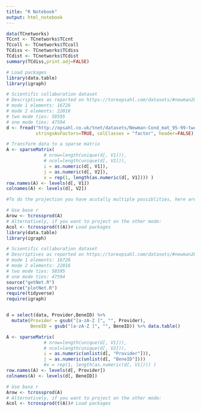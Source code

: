 ```yaml
---
title: "R Notebook"
output: html_notebook
---
```



```r
data(TCnetworks)
TCcnt <- TCnetworks$TCcnt 
TCcoll <- TCnetworks$TCcoll
TCdiss <- TCnetworks$TCdiss 
TCdist <- TCnetworks$TCdist 
summary(TCdiss,print.adj=FALSE)
```

```r
# Load packages
library(data.table)
library(igraph)

# Scientific collaboration dataset
# Descriptives as reported on https://toreopsahl.com/datasets/#newman2001 
# mode 1 elements: 16726    
# mode 2 elements: 22016    
# two mode ties: 58595
# one mode ties: 47594  
d <- fread("http://opsahl.co.uk/tnet/datasets/Newman-Cond_mat_95-99-two_mode.txt", 
           stringsAsFactors=TRUE, colClasses = "factor", header=FALSE)

# Transform data to a sparse matrix
A <- sparseMatrix(
              # nrow=length(unique(d[, V1])),
              # ncol=length(unique(d[, V2])),
              i = as.numeric(d[, V1]),
              j = as.numeric(d[, V2]),
              x = rep(1, length(as.numeric(d[, V1]))) )
row.names(A) <- levels(d[, V1])
colnames(A) <- levels(d[, V2])

#To do the projection you have acutally multiple possiblities, here are two:

# Use base r
Arow <- tcrossprod(A)
# Alternatively, if you want to project on the other mode:
Acol <- tcrossprod(t(A))# Load packages
library(data.table)
library(igraph)

# Scientific collaboration dataset
# Descriptives as reported on https://toreopsahl.com/datasets/#newman2001 
# mode 1 elements: 16726    
# mode 2 elements: 22016    
# two mode ties: 58595
# one mode ties: 47594  
source("getNet.R")
source("plotNet.R")
require(tidyverse)
require(igraph)


d = select(data, Provider,BeneID) %>% 
  mutate(Provider = gsub("[a-zA-Z ]", "", Provider),
         BeneID = gsub("[a-zA-Z ]", "", BeneID)) %>% data.table()

A <- sparseMatrix(
              # nrow=length(unique(d[, V1])),
              # ncol=length(unique(d[, V2])),
              i = as.numeric(unlist(d[, "Provider"])),
              j = as.numeric(unlist(d[, "BeneID"])))
              #x = rep(1, length(as.numeric(d[, V1]))) )
row.names(A) <- levels(d[, Provider])
colnames(A) <- levels(d[, BeneID])

# Use base r
Arow <- tcrossprod(A)
# Alternatively, if you want to project on the other mode:
Acol <- tcrossprod(t(A))# Load packages
```

